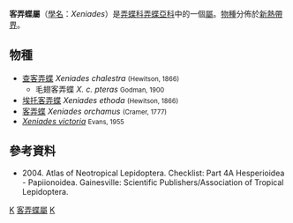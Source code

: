 {{NoteTA
|G1=Butterfly
}}
{{Automatic Taxobox
| taxon = Xeniades
| authority = Godman in Godman & Salvin, [1900]
| image = Illustrations of new species of exotic butterflies Hesperia V.jpg
| image_caption = [[查客弄蝶|查客弄蝶]] (左上、正上)<br />''Xeniades chalestra''<br />
[[埃托客弄蝶|埃托客弄蝶]] (左下、右下)<br />''Xeniades ethoda''
| type_species = [[客弄蝶|客弄蝶]]<br />''Papilio orchanus''
| type_species_authority = Cramer, [1777]
| subdivision_ranks = [[物種|物種]]
| subdivision = 共4種，詳見正文。
| synonyms =
}}

'''客弄蝶屬'''（[[學名|學名]]：''Xeniades''）是[[弄蝶科|弄蝶科]][[弄蝶亞科|弄蝶亞科]]中的一個[[屬|屬]]。[[物種|物種]]分佈於[[新熱帶界|新熱帶界]]。

== 物種 ==
* [[查客弄蝶|查客弄蝶]] ''Xeniades chalestra'' <small>(Hewitson, 1866)</small>
** 毛翅客弄蝶 ''X. c. pteras'' <small>Godman, 1900</small>
* [[埃托客弄蝶|埃托客弄蝶]]  ''Xeniades ethoda'' <small>(Hewitson, 1866)</small>
* [[客弄蝶|客弄蝶]] ''Xeniades orchamus'' <small>(Cramer, 1777)</small>
* ''[[Xeniades_victoria|Xeniades victoria]]'' <small>Evans, 1955</small>

== 參考資料 ==
{{reflist}}
* {{aut|Lamas G ed.}} 2004. Atlas of Neotropical Lepidoptera. Checklist: Part 4A Hesperioidea - Papiionoidea. Gainesville: Scientific Publishers/Association of Tropical Lepidoptera.

{{Commons category|Xeniades}}

{{taxonbar}}
[[Category:_1900年描述的分类群|K]]
[[Category:客弄蝶屬|]]
[[Category:弄蝶族|K]]
